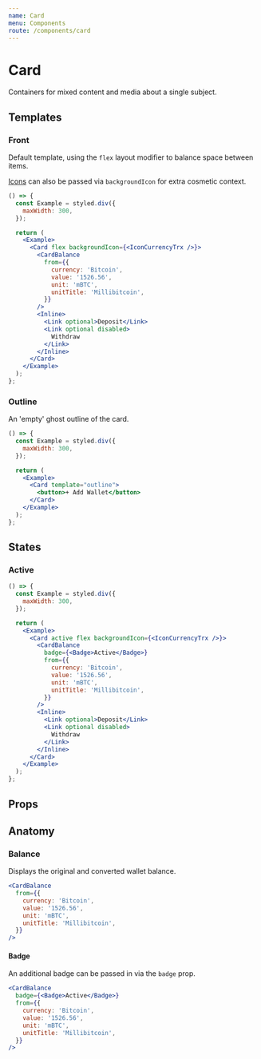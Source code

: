 ```yaml
---
name: Card
menu: Components
route: /components/card
---
```



# Card

Containers for mixed content and media about a single subject.

## Templates

### Front

Default template, using the `flex` layout modifier to balance space between items.

[Icons](../icons) can also be passed via `backgroundIcon` for extra cosmetic context.

```jsx react-live
() => {
  const Example = styled.div({
    maxWidth: 300,
  });

  return (
    <Example>
      <Card flex backgroundIcon={<IconCurrencyTrx />}>
        <CardBalance
          from={{
            currency: 'Bitcoin',
            value: '1526.56',
            unit: 'mBTC',
            unitTitle: 'Millibitcoin',
          }}
        />
        <Inline>
          <Link optional>Deposit</Link>
          <Link optional disabled>
            Withdraw
          </Link>
        </Inline>
      </Card>
    </Example>
  );
};
```

### Outline

An 'empty' ghost outline of the card.

```jsx react-live
() => {
  const Example = styled.div({
    maxWidth: 300,
  });

  return (
    <Example>
      <Card template="outline">
        <button>+ Add Wallet</button>
      </Card>
    </Example>
  );
};
```

## States

### Active

```jsx react-live
() => {
  const Example = styled.div({
    maxWidth: 300,
  });

  return (
    <Example>
      <Card active flex backgroundIcon={<IconCurrencyTrx />}>
        <CardBalance
          badge={<Badge>Active</Badge>}
          from={{
            currency: 'Bitcoin',
            value: '1526.56',
            unit: 'mBTC',
            unitTitle: 'Millibitcoin',
          }}
        />
        <Inline>
          <Link optional>Deposit</Link>
          <Link optional disabled>
            Withdraw
          </Link>
        </Inline>
      </Card>
    </Example>
  );
};
```

## Props

<PropsTable of={Card} />

## Anatomy

### Balance

Displays the original and converted wallet balance.

```jsx react-live
<CardBalance
  from={{
    currency: 'Bitcoin',
    value: '1526.56',
    unit: 'mBTC',
    unitTitle: 'Millibitcoin',
  }}
/>
```

#### Badge

An additional badge can be passed in via the `badge` prop.

```jsx react-live
<CardBalance
  badge={<Badge>Active</Badge>}
  from={{
    currency: 'Bitcoin',
    value: '1526.56',
    unit: 'mBTC',
    unitTitle: 'Millibitcoin',
  }}
/>
```

<PropsTable of={CardBalance} />
